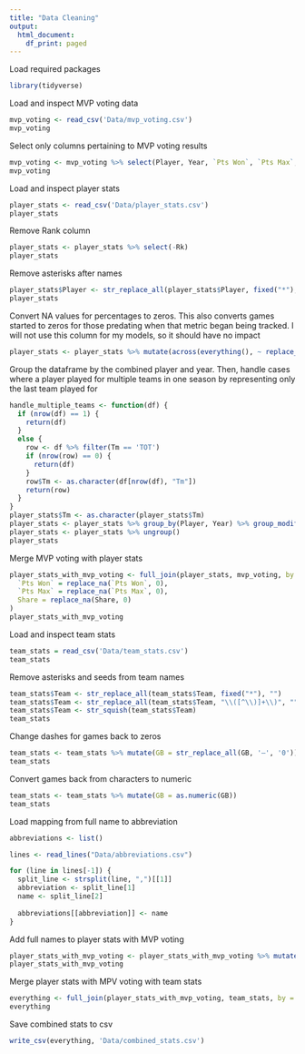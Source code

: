 ```yaml
---
title: "Data Cleaning"
output:
  html_document:
    df_print: paged
---
```


Load required packages

```r
library(tidyverse)
```

Load and inspect MVP voting data

```r
mvp_voting <- read_csv('Data/mvp_voting.csv')
mvp_voting
```

Select only columns pertaining to MVP voting results

```r
mvp_voting <- mvp_voting %>% select(Player, Year, `Pts Won`, `Pts Max`, Share)
mvp_voting
```

Load and inspect player stats

```r
player_stats <- read_csv('Data/player_stats.csv')
player_stats
```

Remove Rank column

```r
player_stats <- player_stats %>% select(-Rk)
player_stats
```

Remove asterisks after names

```r
player_stats$Player <- str_replace_all(player_stats$Player, fixed("*"), "")
player_stats
```

Convert NA values for percentages to zeros. This also converts games started to zeros for those predating
when that metric began being tracked. I will not use this column for my models, so it should have no impact

```r
player_stats <- player_stats %>% mutate(across(everything(), ~ replace_na(.x, 0)))
```

Group the dataframe by the combined player and year. Then, handle cases where a player played for multiple teams in one season by representing only the last team played for

```r
handle_multiple_teams <- function(df) {
  if (nrow(df) == 1) {
    return(df)
  }
  else {
    row <- df %>% filter(Tm == 'TOT')
    if (nrow(row) == 0) {
      return(df)
    }
    row$Tm <- as.character(df[nrow(df), "Tm"])
    return(row)
  }
}
player_stats$Tm <- as.character(player_stats$Tm)
player_stats <- player_stats %>% group_by(Player, Year) %>% group_modify(~ handle_multiple_teams(.x))
player_stats <- player_stats %>% ungroup()
player_stats
```

Merge MVP voting with player stats

```r
player_stats_with_mvp_voting <- full_join(player_stats, mvp_voting, by = c("Player" = "Player", "Year" = "Year")) %>% mutate(
  `Pts Won` = replace_na(`Pts Won`, 0),
  `Pts Max` = replace_na(`Pts Max`, 0),
  Share = replace_na(Share, 0)
)
player_stats_with_mvp_voting
```

Load and inspect team stats

```r
team_stats = read_csv('Data/team_stats.csv')
team_stats
```

Remove asterisks and seeds from team names

```r
team_stats$Team <- str_replace_all(team_stats$Team, fixed("*"), "")
team_stats$Team <- str_replace_all(team_stats$Team, "\\([^\\)]+\\)", "")
team_stats$Team <- str_squish(team_stats$Team)
team_stats
```

Change dashes for games back to zeros

```r
team_stats <- team_stats %>% mutate(GB = str_replace_all(GB, '—', '0'))
team_stats
```

Convert games back from characters to numeric

```r
team_stats <- team_stats %>% mutate(GB = as.numeric(GB))
team_stats
```

Load mapping from full name to abbreviation

```r
abbreviations <- list()

lines <- read_lines("Data/abbreviations.csv")

for (line in lines[-1]) {
  split_line <- strsplit(line, ",")[[1]]
  abbreviation <- split_line[1]
  name <- split_line[2]
  
  abbreviations[[abbreviation]] <- name
}
```

Add full names to player stats with MVP voting

```r
player_stats_with_mvp_voting <- player_stats_with_mvp_voting %>% mutate(Team = recode(Tm, !!!abbreviations))
player_stats_with_mvp_voting
```

Merge player stats with MPV voting with team stats

```r
everything <- full_join(player_stats_with_mvp_voting, team_stats, by = c("Team" = "Team", "Year" = "Year"))
everything
```

Save combined stats to csv

```r
write_csv(everything, 'Data/combined_stats.csv')
```


